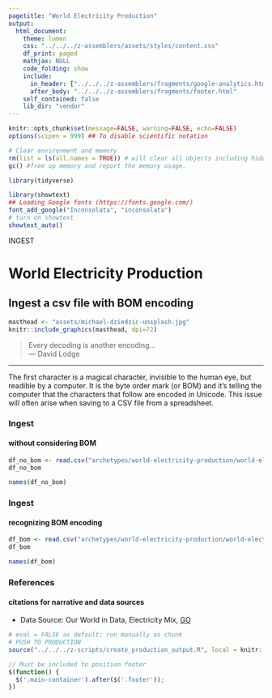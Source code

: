 ```yaml
---
pagetitle: "World Electricity Production"
output: 
  html_document:
    theme: lumen
    css: "../../../z-assemblers/assets/styles/content.css"
    df_print: paged
    mathjax: NULL
    code_folding: show
    include:
      in_header: ["../../../z-assemblers/fragments/google-analytics.html", "../../../z-assemblers/fragments/header.html"]
      after_body: "../../../z-assemblers/fragments/footer.html"
    self_contained: false
    lib_dir: "vendor"
---
```


```r

knitr::opts_chunk$set(message=FALSE, warning=FALSE, echo=FALSE)
options(scipen = 999) ## To disable scientific notation

# Clear environment and memory
rm(list = ls(all.names = TRUE)) # will clear all objects including hidden objects.
gc() #free up memory and report the memory usage.

library(tidyverse)

library(showtext)
## Loading Google fonts (https://fonts.google.com/)
font_add_google("Inconsolata", "inconsolata")
# turn on showtext
showtext_auto()

```

<div class="activity">
INGEST  
</div>

# World Electricity Production
## Ingest a csv file with BOM encoding

```r

masthead <- "assets/michael-dziedzic-unsplash.jpg"
knitr::include_graphics(masthead, dpi=72)

```

> Every decoding is another encoding...\
--- David Lodge\

***

The first character is a magical character, invisible to the human eye, but readible by a computer. It is the byte order mark (or BOM) and it’s telling the computer that the characters that follow are encoded in Unicode. This issue will often arise when saving to a CSV file from a spreadsheet.

### Ingest
#### without considering BOM

```r

df_no_bom <- read.csv("archetypes/world-electricity-production/world-electricity-production-bom.csv", header = TRUE, stringsAsFactors = FALSE)
df_no_bom

names(df_no_bom)

```


### Ingest
#### recognizing BOM encoding


```r

df_bom <- read.csv("archetypes/world-electricity-production/world-electricity-production-bom.csv", header = TRUE, stringsAsFactors = FALSE, fileEncoding = 'UTF-8-BOM')
df_bom

names(df_bom)

```


### References
#### citations for narrative and data sources

* Data Source: Our World in Data, Electricity Mix, [GO](https://ourworldindata.org/electricity-mix){target="_blank"}


```r

# eval = FALSE as default; run manually as chunk
# PUSH TO PRODUCTION
source("../../../z-scripts/create_production_output.R", local = knitr::knit_global())

```


```js

// Must be included to position footer
$(function() {
  $('.main-container').after($('.footer'));
})

```

